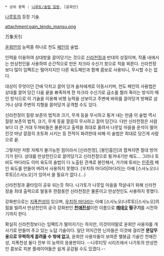  * 상위 항목 : [[나루토/술법 일람]], [윤회안]

[[나루토]]의 등장 기술.

attachment:pain_tendo_mansu.png

万象天引

[[윤회안]]의 능력중 하나로 천도 [[페인(나루토)|페인]]의 술법.

인력을 이용하여 상대방을 끌어당기는 것으로 [[신라천정]]과 반대의 성질이며, 작품 내에서는 만상천인을 사용하여 순간적으로 만든 차크라 수신기 창으로 적을 찌른다. 신라천정보다 많이 임펙트는 떨어지지만 다른 육도페인과 함께 콤보로 사용되니, 무시할 수는 없다.

대상이 무엇이던 간에 닥치고 끌어 당겨 술자에게로 이동시키며, 천도 페인의 사용법은 상대를 끌어 당긴 다음 끝을 뾰족하게 한 차크라 수신기로 급소를 찔러 죽이는 방식이 메인 방식으로 이 기술을 이용해 비행 능력을 선보이고 주변에 바위를 끌어당겨 방패로 삼거나 상대 주변의 지형을 끌어당겨 공격할 수도 있다.

신라천정이 질량 보존의 법칙과 크기, 무게 등을 무시하고 튕겨 내는 만큼 이 술법 역시 질량 보존의 법칙, 크기, 무게 등을 깔끔히 무시하고 끌어 당긴다. 다만 신라천정은 사람보다 더 큰 거대 두꺼비들은 물론이고 출력을 최대로 올려서 나뭇잎 마을을 운석이 떨어진것 마냥 깔끔히 초토화 시키는 등 전적이 화려한데 비해 이 술법은 최대로 당긴게 사람으로 끝.

그렇지만 저항 자체가 불가능한 힘이라서 [신라천정], [봉인흡인]과 합쳐지면 절대 방어기가 된다. 상대를 만상천인으로 끌어당기고 신라천정으로 튕겨내기만 해도... 그러나 토비도 마다라도 이미 육도의 술법이 다 노출된 관계로 봉인해서, 거기에 토비는 [[인주력]] 페인 육도를 만들어 버려서 사용하지 못했다. [우치하 마다라|마다라]는 아예 [스사노오(나루토)|스사노오]가 있어서 쓸 필요가 없다.(...)

신라천정과 쿨타임이 공유 되는듯 하다. 나가토가 나뭇잎 마을을 작살내기 위해 신라천정을 최대 출력으로 발동후 한참동안 신라천정은 물론이고 만상천인도 사용하지 못했다.

강화판으로는 [[지폭천성]]이 있으며, [[우치하 마다라]]는 아예 [스사노오(나루토)|스사노오]의 힘을 빌려서 만상천인의 궁극 강화판인 '''[[천애진성]]'''이란 이름으로 '''[[메테오]] 떨구기'''를 시전하기까지 한다.

확실히 신라천정보다는 임팩트가 떨어지기는 하지만, 이것이야말로 윤회안 사용자를 개사기로 만들어 주고 있는 노답 기술이다. 일단 어지간한 닌자들은 이것에 걸리면 '''문답무용으로 무력하게 끌려올 수 밖에 없고''', 윤회안 사용자들이 보여준 밸붕급 기술인 천애진성, 지폭천성 둘다 전부 이 능력의 응용판이다. --나루티밋 시리즈에서 나가토의 만상천인 콤보로 피본 플레이어들은 쉽게 공감될 수도 있겠다.--
